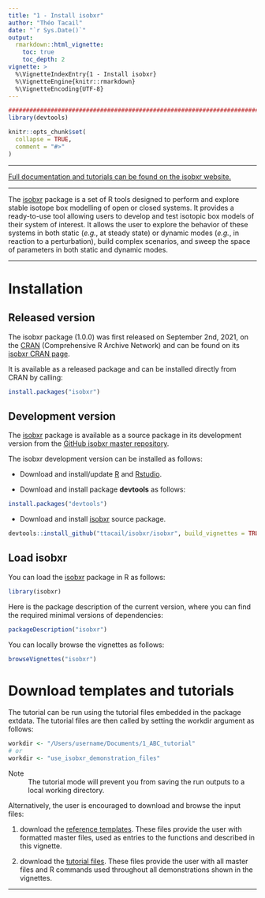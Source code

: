 ```yaml
---
title: "1 - Install isobxr"
author: "Théo Tacail"
date: "`r Sys.Date()`" 
output: 
  rmarkdown::html_vignette:
    toc: true
    toc_depth: 2
vignette: >
  %\VignetteIndexEntry{1 - Install isobxr}
  %\VignetteEngine{knitr::rmarkdown}
  %\VignetteEncoding{UTF-8}
---
```



```r
#####################################################################################
library(devtools)

knitr::opts_chunk$set(
  collapse = TRUE,
  comment = "#>"
)
```

----

[Full documentation and tutorials can be found on the isobxr website.](https://ttacail.github.io/isobxr_web/)

----

The [isobxr](https://ttacail.github.io/isobxr/) package is a set of R tools 
designed to perform and explore stable isotope box modelling 
of open or closed systems.
It provides a ready-to-use tool allowing users to 
develop and test isotopic box models of their system of interest. 
It allows the user to explore the behavior of these systems
in both static (*e.g.*, at steady state) or dynamic modes 
(*e.g.*, in reaction to a perturbation), 
build complex scenarios, and sweep the space of parameters in both static 
and dynamic modes.

----

# Installation

## Released version

The isobxr package (1.0.0) was first released on September 2nd, 2021, on the [CRAN](https://cran.r-project.org/) (Comprehensive R Archive Network) 
and can be found on its [isobxr CRAN page](https://cran.r-project.org/web/packages/isobxr/index.html). 

It is available as a released package and can be installed directly from CRAN by calling:

```r
install.packages("isobxr")
```

## Development version

The [isobxr](https://ttacail.github.io/isobxr/) package is available as a source package in its development version
from the [GitHub isobxr master repository](https://github.com/ttacail/isobxr).

The isobxr development version can be installed as follows:

* Download and install/update [R](https://cran.r-project.org/) and 
[Rstudio](https://rstudio.com/products/rstudio/download/).

* Download and install package **devtools** as follows:

```r
install.packages("devtools")
```

* Download and install [isobxr](https://ttacail.github.io/isobxr/) source package.

```r
devtools::install_github("ttacail/isobxr/isobxr", build_vignettes = TRUE) # FALSE if no pandoc/Rstudio 
```

## Load **isobxr**
You can load the [isobxr](https://ttacail.github.io/isobxr/) package in R
as follows:
```r
library(isobxr)
```

Here is the package description of the current version, 
where you can find the required minimal versions of dependencies:
```r
packageDescription("isobxr")
```

You can locally browse the vignettes as follows:
```r
browseVignettes("isobxr")
```

# Download templates and tutorials

The tutorial can be run using the tutorial files embedded in the package extdata. 
The tutorial files are then called by setting the workdir argument as follows: 
```r
workdir <- "/Users/username/Documents/1_ABC_tutorial"
# or
workdir <- "use_isobxr_demonstration_files"
```

Note
:    The tutorial mode will prevent you from saving the run outputs to a local working directory.

Alternatively, the user is encouraged to download and browse the input files: 

1. download the 
[reference templates](https://ttacail.github.io/source/demos/0_excel_templates.zip).
These files provide the user with formatted master files, 
used as entries to the functions and described in this vignette.

2. download the [tutorial files](https://ttacail.github.io/source/demos/1_ABC_tutorial.zip). 
These files provide the user with all master files and R commands 
used throughout all demonstrations shown in the vignettes.

----

